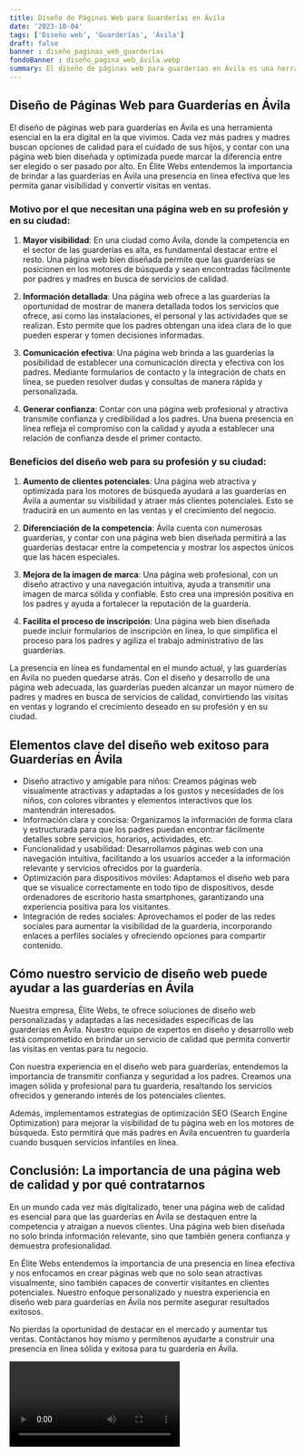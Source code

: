 ```yaml
---
title: Diseño de Páginas Web para Guarderías en Ávila
date: '2023-10-04'
tags: ['Diseño web', 'Guarderías', 'Ávila']
draft: false
banner : diseño_paginas_web_guarderías
fondoBanner : diseño_pagina_web_ávila.webp
summary: El diseño de páginas web para guarderías en Ávila es una herramienta esencial en la era digital en la que vivimos. Cada vez más padres y madres buscan opciones de calidad para el cuidado de sus hijos, y contar con una página web bien diseñada y optimizada puede marcar la diferencia entre ser elegido o ser pasado por alto. En Élite Webs entendemos la importancia de brindar a las guarderías en Ávila una presencia en línea efectiva que les permita ganar visibilidad y convertir visitas en ventas.
---
```


## Diseño de Páginas Web para Guarderías en Ávila

El diseño de páginas web para guarderías en Ávila es una herramienta esencial en la era digital en la que vivimos. Cada vez más padres y madres buscan opciones de calidad para el cuidado de sus hijos, y contar con una página web bien diseñada y optimizada puede marcar la diferencia entre ser elegido o ser pasado por alto. En Élite Webs entendemos la importancia de brindar a las guarderías en Ávila una presencia en línea efectiva que les permita ganar visibilidad y convertir visitas en ventas.

### Motivo por el que necesitan una página web en su profesión y en su ciudad:

1. **Mayor visibilidad**: En una ciudad como Ávila, donde la competencia en el sector de las guarderías es alta, es fundamental destacar entre el resto. Una página web bien diseñada permite que las guarderías se posicionen en los motores de búsqueda y sean encontradas fácilmente por padres y madres en busca de servicios de calidad.

2. **Información detallada**: Una página web ofrece a las guarderías la oportunidad de mostrar de manera detallada todos los servicios que ofrece, así como las instalaciones, el personal y las actividades que se realizan. Esto permite que los padres obtengan una idea clara de lo que pueden esperar y tomen decisiones informadas.

3. **Comunicación efectiva**: Una página web brinda a las guarderías la posibilidad de establecer una comunicación directa y efectiva con los padres. Mediante formularios de contacto y la integración de chats en línea, se pueden resolver dudas y consultas de manera rápida y personalizada.

4. **Generar confianza**: Contar con una página web profesional y atractiva transmite confianza y credibilidad a los padres. Una buena presencia en línea refleja el compromiso con la calidad y ayuda a establecer una relación de confianza desde el primer contacto.

### Beneficios del diseño web para su profesión y su ciudad:

1. **Aumento de clientes potenciales**: Una página web atractiva y optimizada para los motores de búsqueda ayudará a las guarderías en Ávila a aumentar su visibilidad y atraer más clientes potenciales. Esto se traducirá en un aumento en las ventas y el crecimiento del negocio.

2. **Diferenciación de la competencia**: Ávila cuenta con numerosas guarderías, y contar con una página web bien diseñada permitirá a las guarderías destacar entre la competencia y mostrar los aspectos únicos que las hacen especiales.

3. **Mejora de la imagen de marca**: Una página web profesional, con un diseño atractivo y una navegación intuitiva, ayuda a transmitir una imagen de marca sólida y confiable. Esto crea una impresión positiva en los padres y ayuda a fortalecer la reputación de la guardería.

4. **Facilita el proceso de inscripción**: Una página web bien diseñada puede incluir formularios de inscripción en línea, lo que simplifica el proceso para los padres y agiliza el trabajo administrativo de las guarderías.

La presencia en línea es fundamental en el mundo actual, y las guarderías en Ávila no pueden quedarse atrás. Con el diseño y desarrollo de una página web adecuada, las guarderías pueden alcanzar un mayor número de padres y madres en busca de servicios de calidad, convirtiendo las visitas en ventas y logrando el crecimiento deseado en su profesión y en su ciudad.

<GifSeo />

<Cta />

## Elementos clave del diseño web exitoso para Guarderías en Ávila

- Diseño atractivo y amigable para niños: Creamos páginas web visualmente atractivas y adaptadas a los gustos y necesidades de los niños, con colores vibrantes y elementos interactivos que los mantendrán interesados.
- Información clara y concisa: Organizamos la información de forma clara y estructurada para que los padres puedan encontrar fácilmente detalles sobre servicios, horarios, actividades, etc.
- Funcionalidad y usabilidad: Desarrollamos páginas web con una navegación intuitiva, facilitando a los usuarios acceder a la información relevante y servicios ofrecidos por la guardería.
- Optimización para dispositivos móviles: Adaptamos el diseño web para que se visualice correctamente en todo tipo de dispositivos, desde ordenadores de escritorio hasta smartphones, garantizando una experiencia positiva para los visitantes.
- Integración de redes sociales: Aprovechamos el poder de las redes sociales para aumentar la visibilidad de la guardería, incorporando enlaces a perfiles sociales y ofreciendo opciones para compartir contenido.

## Cómo nuestro servicio de diseño web puede ayudar a las guarderías en Ávila

Nuestra empresa, Élite Webs, te ofrece soluciones de diseño web personalizadas y adaptadas a las necesidades específicas de las guarderías en Ávila. Nuestro equipo de expertos en diseño y desarrollo web está comprometido en brindar un servicio de calidad que permita convertir las visitas en ventas para tu negocio.

Con nuestra experiencia en el diseño web para guarderías, entendemos la importancia de transmitir confianza y seguridad a los padres. Creamos una imagen sólida y profesional para tu guardería, resaltando los servicios ofrecidos y generando interés de los potenciales clientes.

Además, implementamos estrategias de optimización SEO (Search Engine Optimization) para mejorar la visibilidad de tu página web en los motores de búsqueda. Esto permitirá que más padres en Ávila encuentren tu guardería cuando busquen servicios infantiles en línea.

## Conclusión: La importancia de una página web de calidad y por qué contratarnos

En un mundo cada vez más digitalizado, tener una página web de calidad es esencial para que las guarderías en Ávila se destaquen entre la competencia y atraigan a nuevos clientes. Una página web bien diseñada no solo brinda información relevante, sino que también genera confianza y demuestra profesionalidad.

En Élite Webs entendemos la importancia de una presencia en línea efectiva y nos enfocamos en crear páginas web que no solo sean atractivas visualmente, sino también capaces de convertir visitantes en clientes potenciales. Nuestro enfoque personalizado y nuestra experiencia en diseño web para guarderías en Ávila nos permite asegurar resultados exitosos.

No pierdas la oportunidad de destacar en el mercado y aumentar tus ventas. Contáctanos hoy mismo y permítenos ayudarte a construir una presencia en línea sólida y exitosa para tu guardería en Ávila.

<Video />

<CtaBot job='Guarderías' city='Ávila'/>

<Gmaps query='Ávila+españa+maps' />